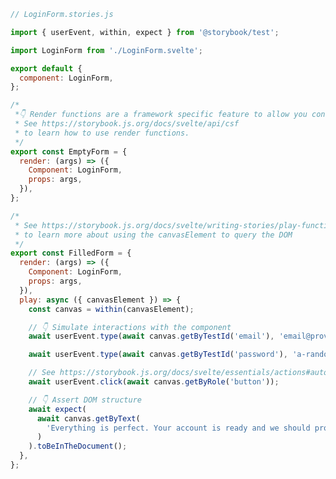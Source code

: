 ```js
// LoginForm.stories.js

import { userEvent, within, expect } from '@storybook/test';

import LoginForm from './LoginForm.svelte';

export default {
  component: LoginForm,
};

/*
 *👇 Render functions are a framework specific feature to allow you control on how the component renders.
 * See https://storybook.js.org/docs/svelte/api/csf
 * to learn how to use render functions.
 */
export const EmptyForm = {
  render: (args) => ({
    Component: LoginForm,
    props: args,
  }),
};

/*
 * See https://storybook.js.org/docs/svelte/writing-stories/play-function#working-with-the-canvas
 * to learn more about using the canvasElement to query the DOM
 */
export const FilledForm = {
  render: (args) => ({
    Component: LoginForm,
    props: args,
  }),
  play: async ({ canvasElement }) => {
    const canvas = within(canvasElement);

    // 👇 Simulate interactions with the component
    await userEvent.type(await canvas.getByTestId('email'), 'email@provider.com');

    await userEvent.type(await canvas.getByTestId('password'), 'a-random-password');

    // See https://storybook.js.org/docs/svelte/essentials/actions#automatically-matching-args to learn how to setup logging in the Actions panel
    await userEvent.click(await canvas.getByRole('button'));

    // 👇 Assert DOM structure
    await expect(
      await canvas.getByText(
        'Everything is perfect. Your account is ready and we should probably get you started!'
      )
    ).toBeInTheDocument();
  },
};
```
